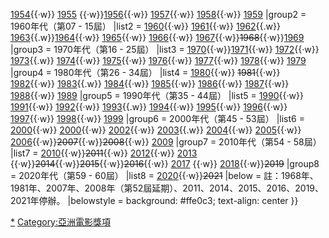 {{Navbox
|name  = 亞太影展
|title = 歷屆[[亞太影展]]
|titlestyle = 
|groupstyle = background: #dcb28c; text-align:center;
|group1 = 1950年代（第01 - 06屆）
|list1 = <span style="visibility: hidden; font-color: transparent">1950 · 1951 ·1952 ·1953 · </span>{{·w}}[[第1屆亞太影展|1954]]{{·w}} [[第2屆亞太影展|1955]]  {{·w}}[[第3屆亞太影展|1956]]{{·w}} [[第4屆亞太影展|1957]]{{·w}} [[第5屆亞太影展|1958]]{{·w}} [[第6屆亞太影展|1959]]
|group2 = 1960年代（第07 - 15屆）
|list2 = [[第7屆亞太影展|1960]]{{·w}} [[第8屆亞太影展|1961]]{{·w}} [[第9屆亞太影展|1962]]{{.w}} [[第10屆亞太影展|1963]]{{.w}}[[第11屆亞太影展|1964]]{{·w}} [[第12屆亞太影展|1965]]{{·w}} [[第13屆亞太影展|1966]]{{·w}} [[第14屆亞太影展|1967]]{{·w}}<s>1968</s>{{·w}}[[第15屆亞太影展|1969]]
|group3 = 1970年代（第16 - 25屆）
|list3 = [[第16屆亞太影展|1970]]{{·w}}[[第17屆亞太影展|1971]]{{·w}} [[第18屆亞太影展|1972]]{{·w}} [[第19屆亞太影展|1973]]{{.w}} [[第20屆亞太影展|1974]]{{·w}} [[第21屆亞太影展|1975]]{{·w}} [[第22亞太影展|1976]]{{·w}} [[第23亞太影展|1977]]{{·w}} [[第24亞太影展|1978]]{{·w}} [[第25亞太影展|1979]]
|group4 = 1980年代（第26 - 34屆）
|list4 = [[第26亞太影展|1980]]{{·w}} <s>1981</s>{{·w}} [[第27屆亞太影展|1982]]{{·w}} [[第28屆亞太影展|1983]]{{.w}} [[第29屆亞太影展|1984]]{{·w}} [[第30屆亞太影展|1985]]{{·w}} [[第31屆亞太影展|1986]]{{·w}} [[第32屆亞太影展|1987]]{{·w}} [[第33屆亞太影展|1988]]{{·w}} [[第34屆亞太影展|1989]]
|group5 = 1990年代（第35 - 44屆）
|list5 = [[第35亞太影展|1990]]{{·w}} [[第36亞太影展|1991]]{{·w}} [[第37屆亞太影展|1992]]{{·w}} [[第38屆亞太影展|1993]]{{.w}} [[第39屆亞太影展|1994]]{{·w}} [[第40屆亞太影展|1995]]{{·w}} [[第41屆亞太影展|1996]]{{·w}} [[第42屆亞太影展|1997]]{{·w}} [[第43屆亞太影展|1998]]{{·w}} [[第44屆亞太影展|1999]]
|group6 = 2000年代（第45 - 53屆）
|list6 = [[第45屆亞太影展|2000]]{{·w}} [[第46屆亞太影展|2000]]{{·w}} [[第47屆亞太影展|2002]]{{·w}} [[第48屆亞太影展|2003]]{{.w}} [[第49屆亞太影展|2004]]{{·w}} [[第50屆亞太影展|2005]]{{·w}} [[第51屆亞太影展|2006]]{{·w}}<s>2007</s>{{·w}}<s>2008</s>{{·w}}  [[第53屆亞太影展|2009]]
|group7 = 2010年代（第54 - 58屆）
|list7 = [[第54屆亞太影展|2010]]{{·w}}<s>2011</s>{{·w}} [[第55屆亞太影展|2012]]{{·w}} [[第56屆亞太影展|2013]] {{·w}}<s>2014</s>{{·w}}<s>2015</s>{{·w}}<s>2016</s>{{·w}} [[第57屆亞太影展|2017]] {{·w}} [[第58屆亞太影展|2018]]{{·w}}<s>2019</s> 
|group8 = 2020年代（第59 - 60屆）
|list8 = [[第59屆亞太影展|2020]]{{·w}}<s>2021</s>
|below = 註：1968年、1981年、2007年、2008年（第52屆延期）、2011、2014、2015、2016、2019、2021年停辦。
|belowstyle = background: #ffe0c3; text-align: center
}}<noinclude>
[[Category:亞太影展|*]]
[[Category:亞洲電影獎項]]
</noinclude>